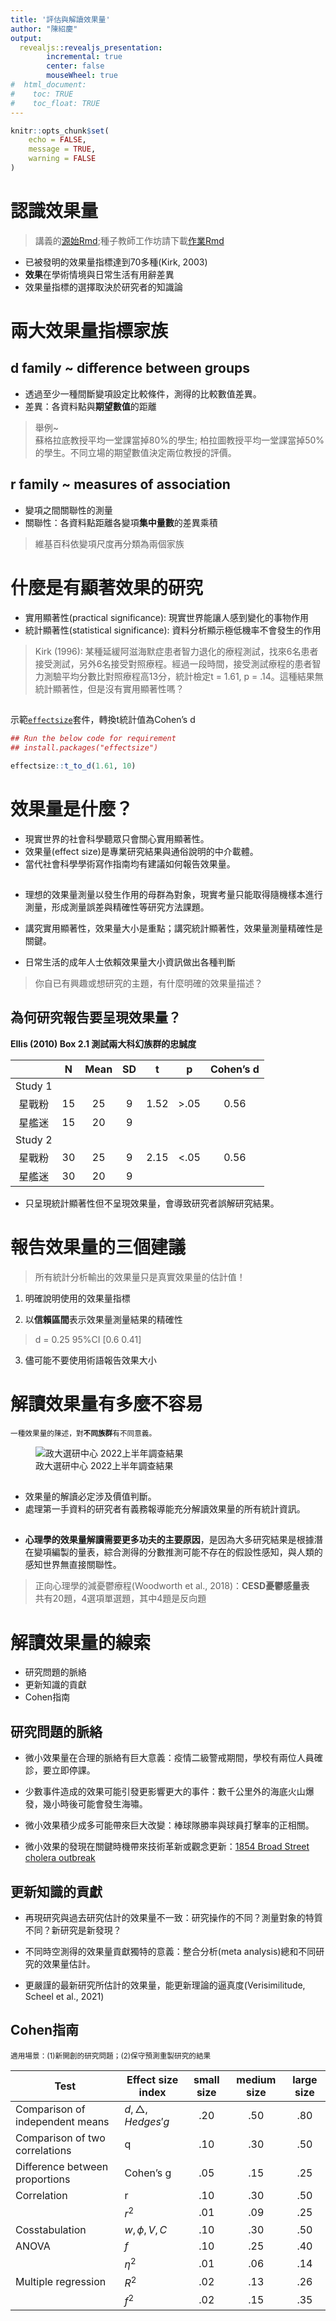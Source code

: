 ```yaml
---
title: '評估與解讀效果量'
author: "陳紹慶"
output: 
  revealjs::revealjs_presentation:
        incremental: true
        center: false
        mouseWheel: true
#  html_document:
#    toc: TRUE
#    toc_float: TRUE
---
```


```r
knitr::opts_chunk$set(
	echo = FALSE,
	message = TRUE,
	warning = FALSE
)
```


# 認識效果量

> 講義的[源始Rmd](Lecture01.Rmd);種子教師工作坊請下載[作業Rmd](Lecture01HW.Rmd)

<!--- 
這份講義以Ellis (2010) Chapter 1,2為組織主幹，搭配相關資源隨教學歷史更新。講義內容將透過種子教師工作坊的指派作業持續更新完善。
--->


- 已被發明的效果量指標達到70多種(Kirk, 2003)
- **效果**在學術情境與日常生活有用辭差異
- 效果量指標的選擇取決於研究者的知識論



# 兩大效果量指標家族

## d family ~ difference between groups

- 透過至少一種間斷變項設定比較條件，測得的比較數值差異。
- 差異：各資料點與**期望數值**的距離

::: fragment
> 舉例~<br>蘇格拉底教授平均一堂課當掉80%的學生; 柏拉圖教授平均一堂課當掉50%的學生。不同立場的期望數值決定兩位教授的評價。
:::

<!---

- Groups compared on dichotomous outcomes



- The risk difference in probabilities

- The relative risk

- The odds ratio

- Groups compared on continuous outcomes

- Cohen’s d

- Glass’s delta( $\triangle$ )

- Hedges’ g 

- Probability of superiority

--->

## r family ~ measures of association

- 變項之間關聯性的測量
- 關聯性：各資料點距離各變項**集中量數**的差異乘積

::: fragment
> 維基百科依變項尺度再分類為兩個家族
:::

<!---

#### Correlation indexes

(Two variables are continuous)

- The Pearson product moment correlation coefﬁcient ($r$) 


(Two variables are ordinal)

- Spearman’s rho or the rank correlation coefﬁcient ($\rho$)

- Kendall’s tau ($\tau$)

(One continous and one ordinal)

- The point-biserial correlation coefﬁcient ($r_{pb}$)

(Contigency table)

- The phi coefﬁcient ($\phi$)

- Pearson’s contingency coefﬁcient (C)

- Cram´er’s V (V)

- Goodman and Kruskal’s lambda ($\lambda$)


#### Proportion of variance indexes

- The coefﬁcient of determination ($r^2$)


- the (uncorrected) coefﬁcient of multiple determination ($R^2$$)


- the coefﬁcient of multiple determination adjusted for sample size and the number of predictor variables ($_{adj}R^2$$)


- Cohen’s f ($f$)


- Cohen’s f squared


- Epsilon squared ($eps^2$)


- the (uncorrected) correlation ratio ($\eta^2$)


- Omega squared ($\omega^2$)


- The squared canonical correlation coefﬁcient ($R^2_C$)

--->


# 什麼是有顯著效果的研究


- 實用顯著性(practical significance): 現實世界能讓人感到變化的事物作用
- 統計顯著性(statistical significance): 資料分析顯示極低機率不會發生的作用

::: fragment
> Kirk (1996): 某種延緩阿滋海默症患者智力退化的療程測試，找來6名患者接受測試，另外6名接受對照療程。經過一段時間，接受測試療程的患者智力測驗平均分數比對照療程高13分，統計檢定t = 1.61, p  = .14。這種結果無統計顯著性，但是沒有實用顯著性嗎？
:::

## 

示範[`effectsize`](https://easystats.github.io/effectsize/)套件，轉換t統計值為Cohen's d

```r
## Run the below code for requirement
## install.packages("effectsize")

effectsize::t_to_d(1.61, 10)
```

<!---

## 實例：Easiness effect of reading plain summary

>   (editing)
請下載這份[檔案](https://raw.githubusercontent.com/SCgeeker/LAB_metaprojects/main/Projects/202102_PL/0_reproduced_practice/2_power_simulation.html)以及開啟這份[研究論文](https://online.ucpress.edu/collabra/article/7/1/18898/116069/Straight-From-the-Scientist-s-Mouth-Plain-Language)

--->

# 效果量是什麼？

- 現實世界的社會科學聽眾只會關心實用顯著性。
- 效果量(effect size)是專業研究結果與通俗說明的中介載體。
- 當代社會科學學術寫作指南均有建議如何報告效果量。


## 

- 理想的效果量測量以發生作用的母群為對象，現實考量只能取得隨機樣本進行測量，形成測量誤差與精確性等研究方法課題。
- 講究實用顯著性，效果量大小是重點；講究統計顯著性，效果量測量精確性是關鍵。

- 日常生活的成年人士依賴效果量大小資訊做出各種判斷

::: fragment
> 你自已有興趣或想研究的主題，有什麼明確的效果量描述？
:::

<!---
> 早鳥預訂讓你省下多少%
> [跳繩10分鐘相當於做什麼運動](https://www.edh.tw/article/7328)
--->

## 為何研究報告要呈現效果量？

**Ellis (2010) Box 2.1 測試兩大科幻族群的忠誠度**

||N|Mean|SD|t|p|Cohen's d|
|:---:|:---:|:---:|:---:|:---:|:---:|:---:|
|Study 1|||||||
|星戰粉|15|25|9|1.52|>.05| 0.56 |
|星艦迷|15|20|9||||
|Study 2|||||||
|星戰粉|30|25|9|2.15|<.05| 0.56 |
|星艦迷|30|20|9||||

- 只呈現統計顯著性但不呈現效果量，會導致研究者誤解研究結果。

# 報告效果量的三個建議

::: fragment
> 所有統計分析輸出的效果量只是真實效果量的估計值！
:::

1. 明確說明使用的效果量指標

2. 以**信賴區間**表示效果量測量結果的精確性

::: fragment
> d = 0.25 95%CI [0.6 0.41]
:::

3. 儘可能不要使用術語報告效果大小


# 解讀效果量有多麼不容易

::: fragment
<small>一種效果量的陳述，對**不同族群**有不同意義。</small>
:::

::: fragment
![政大選研中心 2022上半年調查結果](images/People202112.jpg)
:::

##

- 效果量的解讀必定涉及價值判斷。
- 處理第一手資料的研究者有義務報導能充分解讀效果量的所有統計資訊。


<!--- 
臺灣民眾臺灣人/中國人認同趨勢分佈(1992年06月~2021年12月)
https://esc.nccu.edu.tw/PageDoc/Detail?fid=7804&id=6960
--->

##  

- **心理學的效果量解讀需要更多功夫的主要原因**，是因為大多研究結果是根據潛在變項編製的量表，綜合測得的分數推測可能不存在的假設性感知，與人類的感知世界無直接關聯性。

::: fragment
> 正向心理學的減憂鬱療程(Woodworth et al., 2018)：**CESD憂鬱感量表** <br> 共有20題，4選項單選題，其中4題是反向題
:::

# 解讀效果量的線索 

- 研究問題的脈絡
- 更新知識的貢獻
- Cohen指南

## 研究問題的脈絡

- 微小效果量在合理的脈絡有巨大意義：疫情二級警戒期間，學校有兩位人員確診，要立即停課。

- 少數事件造成的效果可能引發更影響更大的事件：數千公里外的海底火山爆發，幾小時後可能會發生海嘯。

- 微小效果積少成多可能帶來巨大改變：棒球隊勝率與球員打擊率的正相關。

- 微小效果的發現在關鍵時機帶來技術革新或觀念更新：[1854 Broad Street cholera outbreak](https://w.wiki/4prL)

## 更新知識的貢獻

- 再現研究與過去研究估計的效果量不一致：研究操作的不同？測量對象的特質不同？新研究是新發現？

- 不同時空測得的效果量貢獻獨特的意義：整合分析(meta analysis)總和不同研究的效果量估計。

- 更嚴謹的最新研究所估計的效果量，能更新理論的逼真度(Verisimilitude, Scheel et al., 2021)



## Cohen指南

<!---
效果量大小分級表(Ellis, 2010 Table 2.1)
--->

<small>適用場景：(1)新開創的研究問題；(2)保守預測重製研究的結果</small>

|Test|Effect size index|small size|medium size|large size|
|---|---|:---:|:---:|:---:|
|Comparison of independent means|$d, \triangle, Hedges'g$|.20|.50|.80|
|Comparison of two correlations|q|.10|.30|.50|
|Difference between proportions|Cohen's g|.05|.15|.25|
|Correlation|r|.10|.30|.50|
||$r^2$|.01|.09|.25|
|Cosstabulation|$w, \phi, V, C$|.10|.30|.50|
|ANOVA|$f$|.10|.25|.40|
||$\eta^2$|.01|.06|.14|
|Multiple regression|$R^2$|.02|.13|.26|
||$f^2$|.02|.15|.35|

